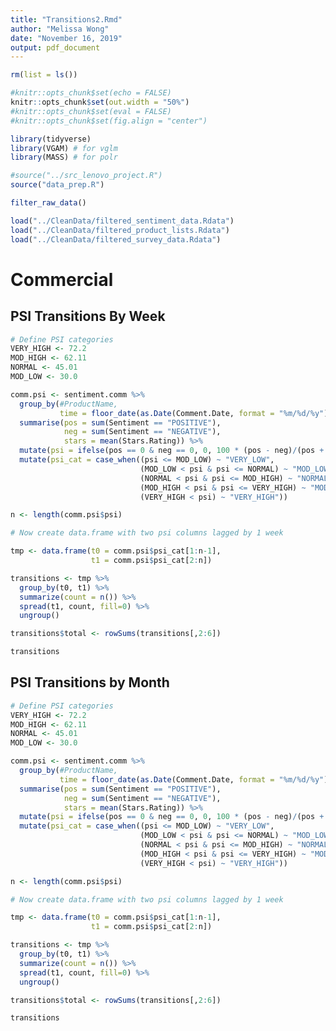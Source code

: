 ```yaml
---
title: "Transitions2.Rmd"
author: "Melissa Wong"
date: "November 16, 2019"
output: pdf_document
---
```


```r
rm(list = ls())

#knitr::opts_chunk$set(echo = FALSE)
knitr::opts_chunk$set(out.width = "50%")
#knitr::opts_chunk$set(eval = FALSE)
#knitr::opts_chunk$set(fig.align = "center")

library(tidyverse)
library(VGAM) # for vglm
library(MASS) # for polr

#source("../src_lenovo_project.R")
source("data_prep.R")
```

```r
filter_raw_data()

load("../CleanData/filtered_sentiment_data.Rdata")
load("../CleanData/filtered_product_lists.Rdata")
load("../CleanData/filtered_survey_data.Rdata")
```

# Commercial

## PSI Transitions By Week

```r

# Define PSI categories
VERY_HIGH <- 72.2
MOD_HIGH <- 62.11
NORMAL <- 45.01
MOD_LOW <- 30.0

comm.psi <- sentiment.comm %>%
  group_by(#ProductName,
           time = floor_date(as.Date(Comment.Date, format = "%m/%d/%y"), unit = "week")) %>%
  summarise(pos = sum(Sentiment == "POSITIVE"),
            neg = sum(Sentiment == "NEGATIVE"),
            stars = mean(Stars.Rating)) %>%
  mutate(psi = ifelse(pos == 0 & neg == 0, 0, 100 * (pos - neg)/(pos +  neg))) %>%
  mutate(psi_cat = case_when((psi <= MOD_LOW) ~ "VERY_LOW",
                             (MOD_LOW < psi & psi <= NORMAL) ~ "MOD_LOW",
                             (NORMAL < psi & psi <= MOD_HIGH) ~ "NORMAL",
                             (MOD_HIGH < psi & psi <= VERY_HIGH) ~ "MOD_HIGH",
                             (VERY_HIGH < psi) ~ "VERY_HIGH"))

n <- length(comm.psi$psi)

# Now create data.frame with two psi columns lagged by 1 week

tmp <- data.frame(t0 = comm.psi$psi_cat[1:n-1],
                  t1 = comm.psi$psi_cat[2:n])

transitions <- tmp %>%
  group_by(t0, t1) %>%
  summarize(count = n()) %>%
  spread(t1, count, fill=0) %>%
  ungroup()

transitions$total <- rowSums(transitions[,2:6])

transitions
```

## PSI Transitions by Month

```r

# Define PSI categories
VERY_HIGH <- 72.2
MOD_HIGH <- 62.11
NORMAL <- 45.01
MOD_LOW <- 30.0

comm.psi <- sentiment.comm %>%
  group_by(#ProductName,
           time = floor_date(as.Date(Comment.Date, format = "%m/%d/%y"), unit = "month")) %>%
  summarise(pos = sum(Sentiment == "POSITIVE"),
            neg = sum(Sentiment == "NEGATIVE"),
            stars = mean(Stars.Rating)) %>%
  mutate(psi = ifelse(pos == 0 & neg == 0, 0, 100 * (pos - neg)/(pos +  neg))) %>%
  mutate(psi_cat = case_when((psi <= MOD_LOW) ~ "VERY_LOW",
                             (MOD_LOW < psi & psi <= NORMAL) ~ "MOD_LOW",
                             (NORMAL < psi & psi <= MOD_HIGH) ~ "NORMAL",
                             (MOD_HIGH < psi & psi <= VERY_HIGH) ~ "MOD_HIGH",
                             (VERY_HIGH < psi) ~ "VERY_HIGH"))

n <- length(comm.psi$psi)

# Now create data.frame with two psi columns lagged by 1 week

tmp <- data.frame(t0 = comm.psi$psi_cat[1:n-1],
                  t1 = comm.psi$psi_cat[2:n])

transitions <- tmp %>%
  group_by(t0, t1) %>%
  summarize(count = n()) %>%
  spread(t1, count, fill=0) %>%
  ungroup()

transitions$total <- rowSums(transitions[,2:6])

transitions
```